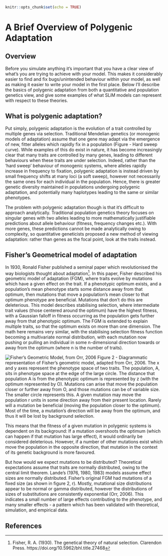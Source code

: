

```r
knitr::opts_chunk$set(echo = TRUE)
```

# A Brief Overview of Polygenic Adaptation

## Overview

Before you simulate anything it's important that you have a clear view of what's you are trying to achieve with your model. 
This makes it considerably easier to find and fix bugs/unintended behaviour within your model, as well as making it easier 
to write your model in the first place. Below I'll describe the basics of polygenic adaptation from both a quantitative and 
population genetics view, and give some examples of what SLiM models can represent with respect to these theories.


## What is polygenic adaptation?

Put simply, polygenic adaptation is the evolution of a trait controlled by multiple genes via selection. Traditional 
Mendelian genetics (or monogenic models of adaptation) assume that one gene may adapt via the emergence of new, 
fitter alleles which rapidly fix in a population (Figure - Hard sweep curve). While examples of this do exist in nature, 
it has become increasingly clear that many traits are controlled by many genes, leading to different behaviours when 
these traits are under selection. Indeed, rather than the 'hard sweep' behaviour of monogenic systems, where alleles 
rapidly increase in frequency to fixation, polygenic adaptation is instead driven by small frequency shifts at many 
loci (a soft sweep), however not necessarily the same ones for each individual in the population. Hence, there is 
greater genetic diversity maintained in populations undergoing polygenic adaptation, and potentially many haplotypes 
leading to the same or similar phenotypes.

The problem with polygenic adaptation though is that it's difficult to approach analytically. Traditional 
population genetics theory focuses on singular genes with two alleles leading to more mathematically justifiable 
predictions about allele behaviour (fitness, frequency changes etc.). With more genes, these predictions cannot 
be made analytically owing to complexity, so quantitative geneticists proposed a new method of viewing adaptation: 
rather than genes as the focal point, look at the traits instead.

## Fisher's Geometrical model of adaptation

In 1930, Ronald Fisher published a seminal paper which revolutionised the way biologists thought about adaptation[^fn3]. 
In this paper, Fisher described his geometric model of adaptation (FGM), where traits evolve by mutations which have a 
given effect on the trait. If a phenotypic optimum exists, and a population's mean phenotype starts some distance away 
from that optimum, then mutations that move a population's mean closer to that optimum phenotype are beneficial. 
Mutations that don't do this are deleterious. This model describes stabilising selection, where intermediate trait values 
(those centered around the optimum) have the highest fitness, with a Gaussian falloff in fitness occurring as the population 
gets further away from that phenotypic optimum. The FGM is extended to explain multiple traits, so that the optimum 
exists on more than one dimension. The math here remains very similar, with the stabilising selection fitness function 
becoming a multivariate normal distribution, with each mutation now pushing or pulling an individual in some n-dimensional 
direction towards or away from the optimum (where n is the number of traits).

![Fisher's Geometric Model, from Orr, 2006](images/chapter4/orr2006_fgm.png)
Figure 2 - Diagrammatic representation of Fisher's geometric model, adapted from Orr, 2006. The x and y axes represent 
the phenotype space of two traits. The population, A, sits in phenotype space at the edge of the large circle. 
The distance that population A is from the phenotypic optimum is represented by z (with the optimum represented by O). 
Mutations can arise that move the population closer or further away from O, and those mutations can be of variable size. 
The smaller circle represents this. A given mutation may move the population r units in some direction away from their 
present location. Rarely will a mutation be beneficial (moving the population closer to the optimum). Most of the time, 
a mutation's direction will be away from the optimum, and thus it will be lost by background selection.

This means that the fitness of a given mutation in polygenic systems is dependent on its background: If a mutation overshoots 
the optimum (which can happen if that mutation has large effect), it would ordinarily be considered deleterious. 
However, if a number of other mutations exist which move the population in the opposite direction, that mutation in the 
context of its genetic background is more favoured. 

But how would we expect mutations to be distributed? Theoretical expectations assume that traits are normally distributed, 
owing to the central limit theorem. Lande's (1976, 1980, 1983) models assume effect sizes are normally distributed. 
Fisher's original FGM had mutations of a fixed size (as shown in figure 2, r). Mostly, mutational size distributions 
appear to be normal or gamma distributed, however the distributions of sizes of substitutions are consistently exponential 
(Orr, 2006). This indicates a small number of large effects contributing to the phenotype, and many smaller effects - 
a pattern which has been validated with theoretical, simulation, and empirical data.



## References
[^fn3]: Fisher, R. A. (1930). The genetical theory of natural selection. Clarendon Press. https://doi.org/10.5962/bhl.title.27468